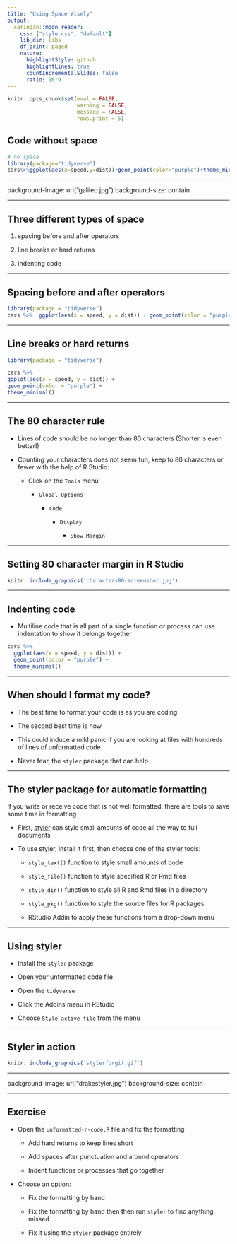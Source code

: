 ```yaml
---
title: "Using Space Wisely"
output:
  xaringan::moon_reader:
    css: ["style.css", "default"]
    lib_dir: libs
    df_print: paged
    nature:
      highlightStyle: github
      highlightLines: true
      countIncrementalSlides: false
      ratio: 16:9
---
```


```r
knitr::opts_chunk$set(eval = FALSE, 
                      warning = FALSE,
                      message = FALSE,
                      rows.print = 5)
```

## Code without space

```r
# no space
library(package="tidyverse")
cars%>%ggplot(aes(x=speed,y=dist))+geom_point(color="purple")+theme_minimal()
```

---

background-image: url("galileo.jpg")
background-size: contain

<span role="img" aria-label="Slide background shows: image of Galileoo with a quote that says I-just-need-some-space"></span>

---

## Three different types of space

1) spacing before and after operators

2) line breaks or hard returns

3) indenting code

---

## Spacing before and after operators 


```r
library(package = "tidyverse")
cars %>%  ggplot(aes(x = speed, y = dist)) + geom_point(color = "purple") + theme_minimal()
```

---

## Line breaks or hard returns

```r
library(package = "tidyverse")

cars %>%  
ggplot(aes(x = speed, y = dist)) + 
geom_point(color = "purple") + 
theme_minimal()
```

---

## The 80 character rule

* Lines of code should be no longer than 80 characters (Shorter is even better!) 

* Counting your characters does not seem fun, keep to 80 characters or fewer with the help of R Studio:

   + Click on the `Tools` menu 
   
       + `Global Options` 
       
           + `Code` 
           
               + `Display` 
               
                   + `Show Margin` 

---

## Setting 80 character margin in R Studio
    
```r
knitr::include_graphics('characters80-screenshot.jpg')
```

---

## Indenting code

* Multiline code that is all part of a single function or process can use indentation to show it belongs together

```r
cars %>% 
  ggplot(aes(x = speed, y = dist)) + 
  geom_point(color = "purple") + 
  theme_minimal()
```

---

## When should I format my code?

* The best time to format your code is as you are coding

* The second best time is now

* This could induce a mild panic if you are looking at files with hundreds of lines of unformatted code

* Never fear, the `styler` package that can help

---

## The styler package for automatic formatting

If you write or receive code that is not well formatted, there are tools to save some time in formatting

* First, [styler](https://styler.r-lib.org) can style small amounts of code all the way to full documents

* To use styler, install it first, then choose one of the styler tools: 

    + `style_text()` function to style small amounts of code
    
    + `style_file()` function to style specified R or Rmd files
    
    + `style_dir()` function to style all R and Rmd files in a directory
    
    + `style_pkg()` function to style the source files for R packages
    
    + RStudio Addin to apply these functions from a drop-down menu
    
---

## Using styler

* Install the `styler` package

* Open your unformatted code file 

* Open the `tidyverse`

* Click the Addins menu in RStudio

* Choose `Style active file` from the menu

---

## Styler in action

```r
knitr::include_graphics('stylerforgif.gif')
```

---

background-image: url("drakestyler.jpg")
background-size: contain

<span role="img" aria-label="Slide background shows: meme of Drake shunning poorly formatted code but happy about well-formatted code"></span>

---

## Exercise

* Open the `unformatted-r-code.R` file and fix the formatting 

    + Add hard returns to keep lines short 
    
    + Add spaces after punctuation and around operators
    
    + Indent functions or processes that go together

* Choose an option: 

    + Fix the formatting by hand 
    
    + Fix the formatting by hand then then run `styler` to find anything missed 
    
    + Fix it using the `styler` package entirely



